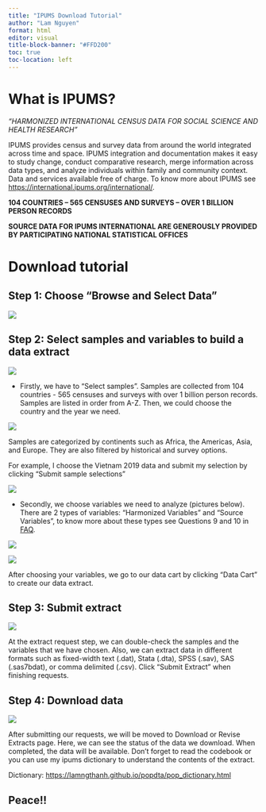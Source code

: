 ---
title: "IPUMS Download Tutorial"
author: "Lam Nguyen"
format: html
editor: visual
title-block-banner: "#FFD200"
toc: true
toc-location: left
---

# What is IPUMS?

*"HARMONIZED INTERNATIONAL CENSUS DATA FOR SOCIAL SCIENCE AND HEALTH RESEARCH"*

IPUMS provides census and survey data from around the world integrated across time and space. IPUMS integration and documentation makes it easy to study change, conduct comparative research, merge information across data types, and analyze individuals within family and community context. Data and services available free of charge. To know more about IPUMS see <https://international.ipums.org/international/>.

**104 COUNTRIES – 565 CENSUSES AND SURVEYS – OVER 1 BILLION PERSON RECORDS**

**SOURCE DATA FOR IPUMS INTERNATIONAL ARE GENEROUSLY PROVIDED BY PARTICIPATING NATIONAL STATISTICAL OFFICES**

# Download tutorial

## Step 1: Choose "Browse and Select Data" 

![](images/clipboard-1243417677.png)

## Step 2: Select samples and variables to build a data extract

![](images/clipboard-308444933.png)

-   Firstly, we have to "Select samples". Samples are collected from 104 countries - 565 censuses and surveys with over 1 billion person records. Samples are listed in order from A-Z. Then, we could choose the country and the year we need.

![](images/clipboard-2583750145.png)

Samples are categorized by continents such as Africa, the Americas, Asia, and Europe. They are also filtered by historical and survey options.

For example, I choose the Vietnam 2019 data and submit my selection by clicking "Submit sample selections"

![](images/clipboard-3914132008.png)

-   Secondly, we choose variables we need to analyze (pictures below). There are 2 types of variables: "Harmonized Variables" and "Source Variables", to know more about these types see Questions 9 and 10 in [FAQ](https://international.ipums.org/international-action/faq).

![](images/clipboard-2868092168.png)

![](images/clipboard-2543764503.png)

After choosing your variables, we go to our data cart by clicking "Data Cart" to create our data extract.

## Step 3: Submit extract

![](images/clipboard-2499370153.png)

At the extract request step, we can double-check the samples and the variables that we have chosen. Also, we can extract data in different formats such as fixed-width text (.dat), Stata (.dta), SPSS (.sav), SAS (.sas7bdat), or comma delimited (.csv). Click "Submit Extract" when finishing requests.

## Step 4: Download data

![](images/clipboard-1221609711.png)

After submitting our requests, we will be moved to Download or Revise Extracts page. Here, we can see the status of the data we download. When completed, the data will be available. Don't forget to read the codebook or you can use my ipums dictionary to understand the contents of the extract.

Dictionary: <https://lamngthanh.github.io/popdta/pop_dictionary.html>

## Peace!!
